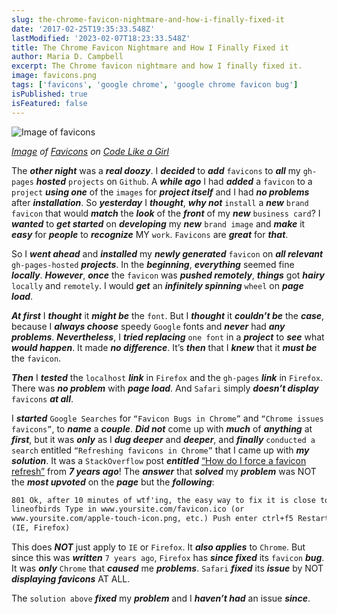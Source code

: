 ```yaml
---
slug: the-chrome-favicon-nightmare-and-how-i-finally-fixed-it
date: '2017-02-25T19:35:33.548Z'
lastModified: '2023-02-07T18:23:33.548Z'
title: The Chrome Favicon Nightmare and How I Finally Fixed it
author: Maria D. Campbell
excerpt: The Chrome favicon nightmare and how I finally fixed it.
image: favicons.png
tags: ['favicons', 'google chrome', 'google chrome favicon bug']
isPublished: true
isFeatured: false
---
```


![Image of favicons](favicons.png)

*[Image](https://miro.medium.com/max/1160/1*smkFN4S6JZ-PdfsI7TJDIA.jpeg) of [Favicons](https://miro.medium.com/max/1160/1*smkFN4S6JZ-PdfsI7TJDIA.jpeg) on [Code Like a Girl](https://code.likeagirl.io/add-an-emoji-favicon-to-your-site-dc9a498773ce)*

The ***other night*** was a ***real doozy***. I ***decided*** to ***add*** `favicons` to ***all*** my `gh-pages` ***hosted*** `projects` on `Github`. A ***while ago*** I had ***added*** a `favicon` to a `project` ***using one*** of the `images` for ***project itself*** and I had ***no problems*** after ***installation***. So ***yesterday*** I ***thought***, ***why not*** `install` a ***new*** `brand favicon` that would ***match*** the ***look*** of the ***front*** of my ***new*** `business card`? I ***wanted*** to ***get started*** on ***developing*** my ***new*** `brand image` and ***make*** it ***easy*** for ***people*** to ***recognize*** MY `work`. `Favicons` are ***great*** for ***that***.

So I ***went ahead*** and ***installed*** my ***newly generated*** `favicon` on ***all relevant*** `gh-pages-hosted` ***projects***. In the ***beginning***, ***everything*** seemed fine ***locally***. ***However***, ***once*** the `favicon` was ***pushed remotely***, ***things*** got ***hairy*** `locally` and
`remotely`. I would ***get*** an ***infinitely spinning*** `wheel` on ***page load***.

***At first*** I ***thought*** it ***might be*** the `font`. But I ***thought*** it ***couldn’t be*** the ***case***, because I ***always choose*** speedy `Google` fonts and ***never*** had ***any problems***. ***Nevertheless***, I ***tried replacing*** `one font` in a ***project*** to ***see*** what ***would happen***. It made ***no difference***. It’s ***then*** that I ***knew*** that it ***must be*** the `favicon`.

***Then*** I ***tested*** the `localhost` ***link*** in `Firefox` and the `gh-pages` ***link*** in `Firefox`. There was ***no problem*** with ***page load***. And `Safari` simply ***doesn’t display*** `favicons` ***at all***.

I ***started*** `Google Searches` for `“Favicon Bugs in Chrome”` and
`“Chrome issues favicons”`, to ***name*** a ***couple***. ***Did not*** come up with ***much*** of ***anything*** at ***first***, but it was ***only*** as I ***dug deeper*** and ***deeper***, and ***finally***
`conducted a search` entitled `“Refreshing favicons in Chrome”` that I came up with ***my solution***. It was a `StackOverflow` post ***entitled*** [“How do I force a favicon refresh”](https://stackoverflow.com/questions/2208933/how-do-i-force-a-favicon-refresh)
from ***7 years ago***! The ***answer*** that ***solved*** my ***problem*** was NOT the ***most upvoted*** on the ***page*** but the ***following***:

```html
801 Ok, after 10 minutes of wtf'ing, the easy way to fix it is close to that of
lineofbirds Type in www.yoursite.com/favicon.ico (or
www.yoursite.com/apple-touch-icon.png, etc.) Push enter ctrl+f5 Restart Browser
(IE, Firefox)
```

This does **_NOT_** just apply to `IE` or `Firefox`. It ***also applies*** to
`Chrome`. But since this was ***written*** `7 years ago`, `Firefox` has ***since fixed*** its `favicon` ***bug***. It was ***only*** `Chrome` that ***caused*** me ***problems***. `Safari` ***fixed*** its ***issue*** by NOT **_displaying favicons_** AT ALL.

The `solution above` ***fixed*** my ***problem*** and I ***haven’t had*** an issue ***since***.
